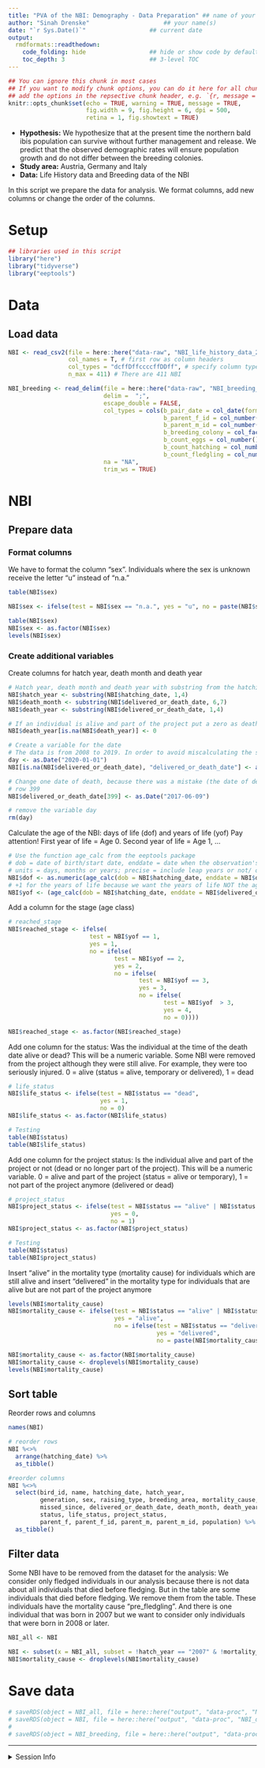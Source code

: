 ```yaml
---
title: "PVA of the NBI: Demography - Data Preparation" ## name of your project
author: "Sinah Drenske"                     ## your name(s)
date: "`r Sys.Date()`"                  ## current date
output:
  rmdformats::readthedown:
    code_folding: hide                  ## hide or show code by default?
    toc_depth: 3                        ## 3-level TOC
---
```


```r
## You can ignore this chunk in most cases
## If you want to modify chunk options, you can do it here for all chunks or
## add the options in the repsective chunk header, e.g. `{r, message = FALSE}`
knitr::opts_chunk$set(echo = TRUE, warning = TRUE, message = TRUE,
                      fig.width = 9, fig.height = 6, dpi = 500, 
                      retina = 1, fig.showtext = TRUE)
```

* **Hypothesis:** We hypothesize that at the present time the northern bald ibis population can survive without further management and release. We predict that the observed demographic rates will ensure population growth and do not differ between the breeding colonies. 
* **Study area:** Austria, Germany and Italy
* **Data:** Life History data and Breeding data of the NBI

In this script we prepare the data for analysis. We format columns, add new columns or change the order of the columns.

# Setup
```r
## libraries used in this script
library("here")
library("tidyverse")
library("eeptools")
```


# Data
## Load data
```r
NBI <- read_csv2(file = here::here("data-raw", "NBI_life_history_data_2008_2019.csv"), 
                 col_names = T, # first row as column headers
                 col_types = "dcffDffccccffDDff", # specify column types
                 n_max = 411) # There are 411 NBI

NBI_breeding <- read_delim(file = here::here("data-raw", "NBI_breeding_data_2008_2019.csv"), 
                           delim =  ";", 
                           escape_double = FALSE, 
                           col_types = cols(b_pair_date = col_date(format = "%d.%m.%Y"), 
                                            b_parent_f_id = col_number(), 
                                            b_parent_m_id = col_number(), 
                                            b_breeding_colony = col_factor(levels = c("Burghausen", "Kuchl")), 
                                            b_count_eggs = col_number(), 
                                            b_count_hatching = col_number(), 
                                            b_count_fledgling = col_number()), 
                           na = "NA", 
                           trim_ws = TRUE) 
```

# NBI
## Prepare data
### Format columns
We have to format the column "sex". Individuals where the sex is unknown receive the letter "u" instead of "n.a."

```r
table(NBI$sex)

NBI$sex <- ifelse(test = NBI$sex == "n.a.", yes = "u", no = paste(NBI$sex))

table(NBI$sex)
NBI$sex <- as.factor(NBI$sex)
levels(NBI$sex)
```

### Create additional variables
Create columns for hatch year, death month and death year
```r
# Hatch year, death month and death year with substring from the hatching or death date
NBI$hatch_year <- substring(NBI$hatching_date, 1,4)
NBI$death_month <- substring(NBI$delivered_or_death_date, 6,7)
NBI$death_year <- substring(NBI$delivered_or_death_date, 1,4)

# If an individual is alive and part of the project put a zero as death year 
NBI$death_year[is.na(NBI$death_year)] <- 0

# Create a variable for the date
# The data is from 2008 to 2019. In order to avoid miscalculating the survival probabilities, all NBI that were alive at the end of 2019 receive the date of death 01.01.2020
day <- as.Date("2020-01-01")
NBI[is.na(NBI$delivered_or_death_date), "delivered_or_death_date"] <- as.Date(day)

# Change one date of death, because there was a mistake (the date of death was before the hatching date). We set the death date to the same date as the hatching date
# row 399 
NBI$delivered_or_death_date[399] <- as.Date("2017-06-09")

# remove the variable day
rm(day)
```

Calculate the age of the NBI: days of life (dof) and years of life (yof)
Pay attention! First year of life = Age 0. Second year of life = Age 1, ...
```r
# Use the function age_calc from the eeptools package
# dob = date of birth/start date, enddate = date when the observation's age is of interest, 
# units = days, months or years; precise = include leap years or not/ only full years or not
NBI$dof <- as.numeric(age_calc(dob = NBI$hatching_date, enddate = NBI$delivered_or_death_date, units = "days", precise = F))
# +1 for the years of life because we want the years of life NOT the age
NBI$yof <- (age_calc(dob = NBI$hatching_date, enddate = NBI$delivered_or_death_date, units = "years", precise = F) +1)
```

Add a column for the stage (age class) 
```r
# reached_stage
NBI$reached_stage <- ifelse(
                       test = NBI$yof == 1, 
                       yes = 1, 
                       no = ifelse(
                              test = NBI$yof == 2, 
                              yes = 2, 
                              no = ifelse(
                                     test = NBI$yof == 3, 
                                     yes = 3, 
                                     no = ifelse(
                                            test = NBI$yof  > 3, 
                                            yes = 4, 
                                            no = 0))))

NBI$reached_stage <- as.factor(NBI$reached_stage)
```


Add one column for the status: 
Was the individual at the time of the death date alive or dead? This will be a numeric variable. Some NBI were removed from the project although they were still alive. For example, they were too seriously injured. 
0 = alive (status = alive, temporary or delivered), 1 = dead
```r
# life_status
NBI$life_status <- ifelse(test = NBI$status == "dead", 
                          yes = 1, 
                          no = 0)
NBI$life_status <- as.factor(NBI$life_status)

# Testing
table(NBI$status)
table(NBI$life_status)
```


Add one column for the project status: 
Is the individual alive and part of the project or not (dead or no longer part of the project). This will be a numeric variable.
0 = alive and part of the project (status = alive or temporary), 1 = not part of the project anymore (delivered or dead)
```r
# project_status
NBI$project_status <- ifelse(test = NBI$status == "alive" | NBI$status == "temporary", 
                             yes = 0, 
                             no = 1)
NBI$project_status <- as.factor(NBI$project_status)

# Testing
table(NBI$status)
table(NBI$project_status)
```

Insert "alive" in the mortality type (mortality cause) for individuals which are still alive and insert "delivered" in the mortality type for individuals that are alive but are not part of the project anymore
```r
levels(NBI$mortality_cause)
NBI$mortality_cause <- ifelse(test = NBI$status == "alive" | NBI$status == "temporary", 
                              yes = "alive", 
                              no = ifelse(test = NBI$status == "delivered", 
                                          yes = "delivered", 
                                          no = paste(NBI$mortality_cause))) 

NBI$mortality_cause <- as.factor(NBI$mortality_cause)
NBI$mortality_cause <- droplevels(NBI$mortality_cause)
levels(NBI$mortality_cause)
```

## Sort table
Reorder rows and columns
```r
names(NBI)
```

```r
# reorder rows
NBI %<>%
  arrange(hatching_date) %>%
  as_tibble()
```


```r
#reorder columns
NBI %<>% 
  select(bird_id, name, hatching_date, hatch_year, 
         generation, sex, raising_type, breeding_area, mortality_cause, mortality_verified, 
         missed_since, delivered_or_death_date, death_month, death_year, dof, yof, reached_stage, 
         status, life_status, project_status, 
         parent_f, parent_f_id, parent_m, parent_m_id, population) %>%
  as_tibble()
```


## Filter data
Some NBI have to be removed from the dataset for the analysis:
We consider only fledged individuals in our analysis because there is not data about all individuals that died before fledging. But in the table are some individuals that died before fledging. We remove them from the table. These individuals have the mortality cause "pre_fledgling".
And there is one individual that was born in 2007 but we want to consider only individuals that were born in 2008 or later.

```r
NBI_all <- NBI

NBI <- subset(x = NBI_all, subset = !hatch_year == "2007" & !mortality_cause == "pre_fledgling")
NBI$mortality_cause <- droplevels(NBI$mortality_cause)
```


# Save data
```r
# saveRDS(object = NBI_all, file = here::here("output", "data-proc", "NBI_all_data.rds"))
# saveRDS(object = NBI, file = here::here("output", "data-proc", "NBI_data.rds"))
# 
# saveRDS(object = NBI_breeding, file = here::here("output", "data-proc", "NBI_breeding.rds"))
```


***

<details><summary>Session Info</summary>

```r
## DO NOT REMOVE!
## We store the settings of your computer and the current versions of the
## packages used to allow for reproducibility
Sys.time()
#git2r::repository() ## uncomment if you are using GitHub
sessionInfo()
```

</details>


